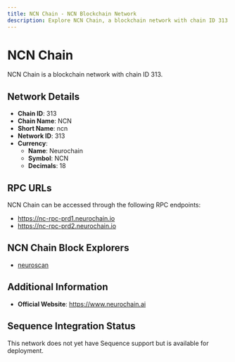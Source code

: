 ```yaml
--- 
title: NCN Chain - NCN Blockchain Network
description: Explore NCN Chain, a blockchain network with chain ID 313. Learn about its native currency, Neurochain, and how to interact with the network.
---
```


# NCN Chain

NCN Chain is a blockchain network with chain ID 313.

## Network Details

- **Chain ID**: 313
- **Chain Name**: NCN
- **Short Name**: ncn
- **Network ID**: 313
- **Currency**: 
  - **Name**: Neurochain
  - **Symbol**: NCN
  - **Decimals**: 18

## RPC URLs

NCN Chain can be accessed through the following RPC endpoints:

- https://nc-rpc-prd1.neurochain.io
- https://nc-rpc-prd2.neurochain.io

## NCN Chain Block Explorers

- [neuroscan](https://ncnscan.com)

## Additional Information

- **Official Website**: https://www.neurochain.ai

## Sequence Integration Status

This network does not yet have Sequence support but is available for deployment.
